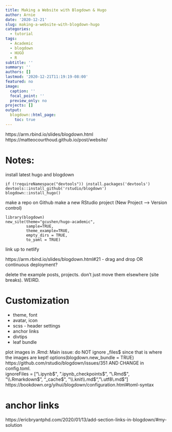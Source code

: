 ```yaml
---
title: Making a Website with Blogdown & Hugo
author: Arnie
date: '2020-12-21'
slug: making-a-website-with-blogdown-hugo
categories:
  - tutorial
tags:
  - Academic
  - blogdown
  - HUGO
  - R
subtitle: ''
summary: ''
authors: []
lastmod: '2020-12-21T11:19:19-08:00'
featured: no
image:
  caption: ''
  focal_point: ''
  preview_only: no
projects: []
output:
  blogdown::html_page:
    toc: true
---
```




https://arm.rbind.io/slides/blogdown.html
https://matteocourthoud.github.io/post/website/




# Notes:
install latest hugo and blogdown
```
if (!requireNamespace("devtools")) install.packages('devtools')
devtools::install_github('rstudio/blogdown')
blogdown::install_hugo()
```

make a repo on Github
make a new RStudio project (New Project --> Version control)
```
library(blogdown)
new_site(theme="gcushen/hugo-academic",
         sample=TRUE,
         theme_example=TRUE,
         empty_dirs = TRUE,
         to_yaml = TRUE)
```


link up to netlify

https://arm.rbind.io/slides/blogdown.html#21
- drag and drop OR continuous deployment?






delete the example posts, projects.  don't just move them elsewhere (site breaks).  WEIRD.





# Customization
- theme, font
- avatar, icon
- scss - header settings
- anchor links
- divtips
- leaf bundle


plot images in .Rmd: Main issue: do NOT ignore _files$ since that is where the images are kept!
options(blogdown.new_bundle = TRUE)    https://github.com/rstudio/blogdown/issues/351
AND CHANGE in config.toml.  
ignoreFiles = ["\\.ipynb$", ".ipynb_checkpoints$", "\\.Rmd$", "\\.Rmarkdown$", "_cache$", "\\.knit\\.md$", "\\.utf8\\.md$"]
https://bookdown.org/yihui/blogdown/configuration.html#toml-syntax



# anchor links
https://ericbryantphd.com/2020/01/13/add-section-links-in-blogdown/#my-solution



